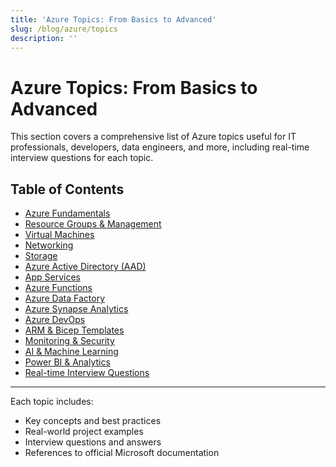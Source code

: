 ```yaml
---
title: 'Azure Topics: From Basics to Advanced'
slug: /blog/azure/topics
description: ''
---
```

# Azure Topics: From Basics to Advanced

This section covers a comprehensive list of Azure topics useful for IT professionals, developers, data engineers, and more, including real-time interview questions for each topic.

## Table of Contents
- [Azure Fundamentals](topics/fundamentals.md)
- [Resource Groups & Management](topics/resource_groups.md)
- [Virtual Machines](topics/virtual_machines.md)
- [Networking](topics/networking.md)
- [Storage](topics/storage.md)
- [Azure Active Directory (AAD)](topics/aad.md)
- [App Services](topics/app_services.md)
- [Azure Functions](topics/functions.md)
- [Azure Data Factory](topics/data_factory.md)
- [Azure Synapse Analytics](topics/synapse.md)
- [Azure DevOps](topics/devops.md)
- [ARM & Bicep Templates](topics/arm_bicep.md)
- [Monitoring & Security](topics/monitoring_security.md)
- [AI & Machine Learning](topics/ai_ml.md)
- [Power BI & Analytics](topics/power_bi.md)
- [Real-time Interview Questions](topics/interview_questions.md)

---

Each topic includes:
- Key concepts and best practices
- Real-world project examples
- Interview questions and answers
- References to official Microsoft documentation

